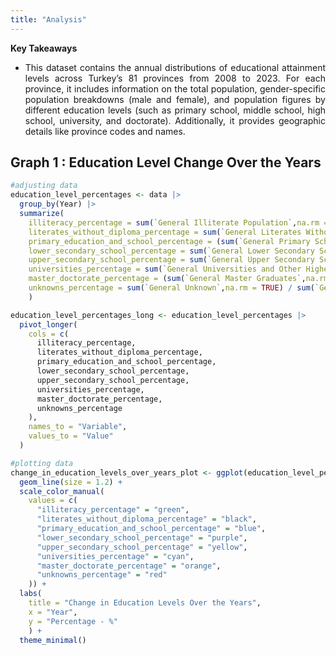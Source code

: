 ```yaml
---
title: "Analysis"
---
```


**Key Takeaways**

::: {style="text-align: justify"}
-   This dataset contains the annual distributions of educational attainment levels across Turkey's 81 provinces from 2008 to 2023. For each province, it includes information on the total population, gender-specific population breakdowns (male and female), and population figures by different education levels (such as primary school, middle school, high school, university, and doctorate). Additionally, it provides geographic details like province codes and names.
:::

## Graph 1 : Education Level Change Over the Years {toc-text="Graph 1"}
```r
#adjusting data
education_level_percentages <- data |> 
  group_by(Year) |>
  summarize(
    illiteracy_percentage = sum(`General Illiterate Population`,na.rm = TRUE) / sum(`General Population`,na.rm = TRUE),
    literates_without_diploma_percentage = sum(`General Literates Without Diploma`,na.rm = TRUE) / sum(`General Population`,na.rm = TRUE),
    primary_education_and_school_percentage = (sum(`General Primary School Graduates`,na.rm = TRUE) + sum(`General Primary Education Graduates`,na.rm = TRUE)) / sum(`General Population`,na.rm = TRUE),
    lower_secondary_school_percentage = sum(`General Lower Secondary School Graduates`,na.rm = TRUE) / sum(`General Population`,na.rm = TRUE),
    upper_secondary_school_percentage = sum(`General Upper Secondary School Graduates`,na.rm = TRUE) / sum(`General Population`,na.rm = TRUE),
    universities_percentage = sum(`General Universities and Other Higher Educational Institutions Graduates`,na.rm = TRUE) /sum(`General Population`,na.rm = TRUE),
    master_doctorate_percentage = (sum(`General Master Graduates`,na.rm = TRUE) + sum(`General Doctorate Graduates`,na.rm = TRUE)) / sum(`General Population`,na.rm = TRUE),
    unknowns_percentage = sum(`General Unknown`,na.rm = TRUE) / sum(`General Population`,na.rm = TRUE)
    )

education_level_percentages_long <- education_level_percentages |> 
  pivot_longer(
    cols = c(
      illiteracy_percentage,
      literates_without_diploma_percentage,
      primary_education_and_school_percentage,
      lower_secondary_school_percentage,
      upper_secondary_school_percentage,
      universities_percentage,
      master_doctorate_percentage,
      unknowns_percentage
    ),
    names_to = "Variable",
    values_to = "Value"
  )

#plotting data
change_in_education_levels_over_years_plot <- ggplot(education_level_percentages_long, aes(x = Year, y = Value * 100, color = Variable)) +
  geom_line(size = 1.2) + 
  scale_color_manual(
    values = c(
      "illiteracy_percentage" = "green",
      "literates_without_diploma_percentage" = "black",
      "primary_education_and_school_percentage" = "blue",
      "lower_secondary_school_percentage" = "purple",
      "upper_secondary_school_percentage" = "yellow",
      "universities_percentage" = "cyan",
      "master_doctorate_percentage" = "orange",
      "unknowns_percentage" = "red"
    )) + 
  labs(
    title = "Change in Education Levels Over the Years",
    x = "Year",
    y = "Percentage - %"
    ) +
  theme_minimal()
```